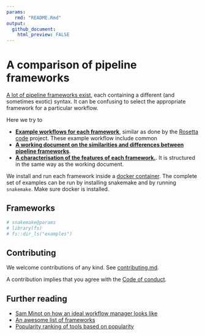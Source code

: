 ```yaml
---
params:
   rmd: "README.Rmd"
output:
  github_document:
    html_preview: FALSE
---
```


# A comparison of pipeline frameworks

[A lot of pipeline frameworks exist](https://github.com/pditommaso/awesome-pipeline), each containing a different (and sometimes exotic) syntax. It can be confusing to select the appropriate framework for a particular workflow.

Here we try to 

- **[Example workflows for each framework](/examples)**, similar as done by the [Rosetta code](http://www.rosettacode.org/wiki/Rosetta_Code) project. These example workflow include common 
- **[A working document on the similarities and differences between pipeline frameworks](frameworks.md)**.
- **[A characterisation of the features of each framework.](characterisation)**. It is structured in the same way as the working document.

We install and run each framework inside a [docker container](containers). The complete set of examples can be run by installing snakemake and by running `snakemake`. Make sure docker is installed.

## Frameworks

```r
# snakemake@params
# library(fs)
# fs::dir_ls("examples")
```

## Contributing

We welcome contributions of any kind. See [contributing.md](contributing.md).

A contribution implies that you agree with the [Code of conduct](code_of_conduct.md).

## Further reading

- [Sam Minot on how an ideal workflow manager looks like](https://www.minot.bio/home/2018/9/22/the-rise-of-the-machines-workflow-managers-for-bioinformatics)
- [An awesome list of frameworks](https://github.com/pditommaso/awesome-pipeline)
- [Popularity ranking of tools based on popularity](https://docs.google.com/spreadsheets/d/1plkAsT_S3CzSeb7ivxyjRnHyrK3JclUCXeUMf_azraY/edit#gid=0)